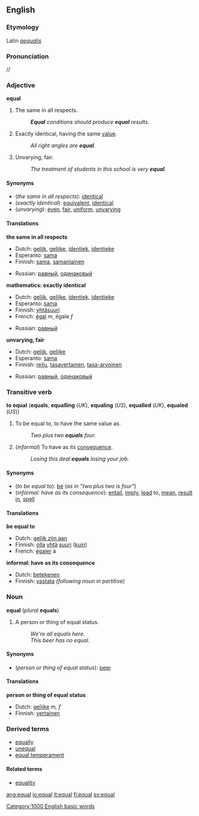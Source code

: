 ==English==
===Etymology===
Latin ''[[aequalis]]''
===Pronunciation===
/{{IPAchar|ˈiːkwəl}}/
===Adjective ===
'''equal'''

#The same in all respects.
#:'''''Equal''' conditions should produce '''equal''' results.''
#{{mathematics}} Exactly identical, having the same [[value]].
#:''All right angles are '''equal'''.''
#Unvarying, fair.
#:''The treatment of students in this school is very '''equal'''.''

====Synonyms====
*(''the same in all respects''): [[identical]]
*(''exactly identical''): [[equivalent]], [[identical]]
*(''unvarying''): [[even]], [[fair]], [[uniform]], [[unvarying]]

====Translations====

'''the same in all respects'''
{{top}}
*Dutch: [[gelijk]], [[gelijke]], [[identiek]], [[identieke]]
*Esperanto: [[sama]]
*Finnish: [[sama]], [[samanlainen]]
{{mid}}
*Russian: [[равный]], [[одинаковый]]
{{bottom}}

'''mathematics: exactly identical'''
{{top}}
*Dutch: [[gelijk]], [[gelijke]], [[identiek]], [[identieke]]
*Esperanto: [[sama]]
*Finnish: [[yhtäsuuri]]
*French: [[égal]] ''m'', égale ''f''
{{mid}}
*Russian: [[равный]] 
{{bottom}}

'''unvarying, fair'''
{{top}}
*Dutch: [[gelijk]], [[gelijke]]
*Esperanto: [[sama]]
*Finnish: [[reilu]], [[tasavertainen]], [[tasa-arvoinen]]
{{mid}}
*Russian: [[равный]], [[одинаковый]]  
{{bottom}}

=== Transitive verb ===
'''to equal''' ('''equals''', '''equalling''' (''UK''), '''equaling''' (''US''), '''equalled''' (''UK''), '''equaled''' (''US''))

#{{mathematics}} To be equal to, to have the same value as.
#:''Two plus two '''equals''' four.''
#(''informal'') To have as its [[consequence]].
#:''Losing this deal '''equals''' losing your job.''

====Synonyms====
*(''to be equal to''): [[be]] (''as in "two plus two is four"'')
*(''informal: have as its consequence''): [[entail]], [[imply]], [[lead]] to, [[mean]], [[result in]], [[spell]]

==== Translations ====

'''be equal to'''
{{top}}
*Dutch: [[gelijk zijn aan]]
*Finnish: [[olla]] [[yhtä]] [[suuri]] ([[kuin]])
*French: [[égaler]] à
{{mid}}
{{bottom}}

'''informal: have as its consequence'''
{{top}}
*Dutch: [[betekenen]]
*Finnish: [[vastata]] ''(following noun in partitive)''
{{mid}}
{{bottom}}

=== Noun ===
'''equal''' (''plural'' '''equals''')

#A person or thing of equal status.
#:''We're all equals here.''
#:''This beer has no equal.''

====Synonyms====
*(''person or thing of equal status''): [[peer]]

==== Translations ====

'''person or thing of equal status'''
{{top}}
*Dutch: [[gelijke]] ''m, f''
*Finnish: [[vertainen]]
{{mid}}
{{bottom}}

===Derived terms===
*[[equally]]
*[[unequal]]
*[[equal temperament]]

==== Related terms ====
*[[equality]]

[[Category:1000 English basic words]]

[[ang:equal]]
[[io:equal]]
[[it:equal]]
[[fi:equal]]
[[sv:equal]]